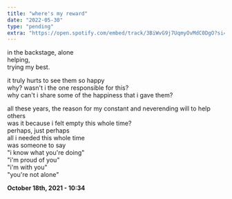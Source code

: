```yaml
---
title: "where's my reward"
date: "2022-05-30"
type: "pending"
extra: "https://open.spotify.com/embed/track/3BiWvG9j7UqmyOvMdC0DgO?si=be26234070794ee2"
---
```


in the backstage, alone<br/>
helping,<br/>
trying my best.

it truly hurts to see them so happy<br/>
why? wasn't i the one responsible for this?<br/>
why can't i share some of the happiness that i gave them?

all these years, the reason for my constant and neverending will to help others<br/>
was it because i felt empty this whole time?<br/>
perhaps, just perhaps<br/>
all i needed this whole time<br/>
was someone to say<br/>
"i know what you're doing"<br/>
"i'm proud of you"<br/>
"i'm with you"<br/>
"you're not alone"

**October 18th, 2021 - 10:34**
